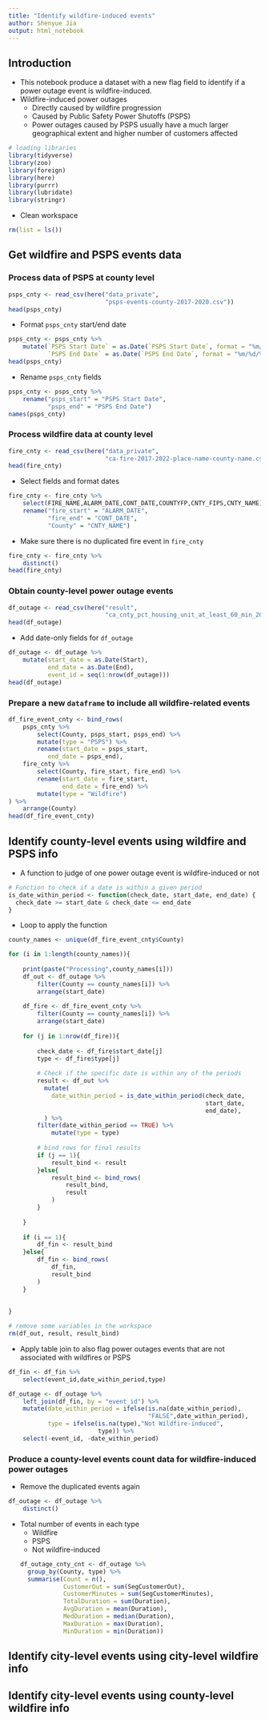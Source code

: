 ```yaml
---
title: "Identify wildfire-induced events"
author: Shenyue Jia
output: html_notebook
---
```


## Introduction
- This notebook produce a dataset with a new flag field to identify if a power outage event is wildfire-induced.
- Wildfire-induced power outages
    - Directly caused by wildfire progression
    - Caused by Public Safety Power Shutoffs (PSPS)
    - Power outages caused by PSPS usually have a much larger geographical extent and higher number of customers affected

```r
# loading libraries
library(tidyverse)
library(zoo)
library(foreign)
library(here)
library(purrr)
library(lubridate)
library(stringr)
```


- Clean workspace
```r
rm(list = ls())
```

## Get wildfire and PSPS events data
### Process data of PSPS at county level
```r
psps_cnty <- read_csv(here("data_private",
                           "psps-events-county-2017-2020.csv"))
head(psps_cnty)
```

- Format `psps_cnty` start/end date
```r
psps_cnty <- psps_cnty %>%
    mutate(`PSPS Start Date` = as.Date(`PSPS Start Date`, format = "%m/%d/%y"),
           `PSPS End Date` = as.Date(`PSPS End Date`, format = "%m/%d/%y"))
head(psps_cnty)
```

- Rename `psps_cnty` fields
```r
psps_cnty <- psps_cnty %>%
    rename("psps_start" = "PSPS Start Date",
           "psps_end" = "PSPS End Date")
names(psps_cnty)
```

### Process wildfire data at county level
```r
fire_cnty <- read_csv(here("data_private",
                           "ca-fire-2017-2022-place-name-county-name.csv"))
head(fire_cnty)
```

- Select fields and format dates
```r
fire_cnty <- fire_cnty %>%
    select(FIRE_NAME,ALARM_DATE,CONT_DATE,COUNTYFP,CNTY_FIPS,CNTY_NAME) %>%
    rename("fire_start" = "ALARM_DATE",
           "fire_end" = "CONT_DATE",
           "County" = "CNTY_NAME")

```

- Make sure there is no duplicated fire event in `fire_cnty`
```r
fire_cnty <- fire_cnty %>%
    distinct()
head(fire_cnty)
```



### Obtain county-level power outage events

```r
df_outage <- read_csv(here("result",
                           "ca_cnty_pct_housing_unit_at_least_60_min_2017_2020.csv"))
head(df_outage)
```

- Add date-only fields for `df_outage`

```r
df_outage <- df_outage %>%
    mutate(start_date = as.Date(Start),
           end_date = as.Date(End),
           event_id = seq(1:nrow(df_outage)))
head(df_outage)
```

### Prepare a new `dataframe` to include all wildfire-related events
```r
df_fire_event_cnty <- bind_rows(
    psps_cnty %>%
        select(County, psps_start, psps_end) %>%
        mutate(type = "PSPS") %>%
        rename(start_date = psps_start,
           end_date = psps_end),
    fire_cnty %>%
        select(County, fire_start, fire_end) %>%
        rename(start_date = fire_start,
               end_date = fire_end) %>%
        mutate(type = "Wildfire")
) %>%
    arrange(County)
head(df_fire_event_cnty)
```

## Identify county-level events using wildfire and PSPS info

- A function to judge of one power outage event is wildfire-induced or not
```r
# Function to check if a date is within a given period
is_date_within_period <- function(check_date, start_date, end_date) {
  check_date >= start_date & check_date <= end_date
}
```

- Loop to apply the function
```r
county_names <- unique(df_fire_event_cnty$County)

for (i in 1:length(county_names)){
    
    print(paste("Processing",county_names[i]))
    df_out <- df_outage %>%
        filter(County == county_names[i]) %>%
        arrange(start_date)
    
    df_fire <- df_fire_event_cnty %>%
        filter(County == county_names[i]) %>%
        arrange(start_date)
    
    for (j in 1:nrow(df_fire)){
        
        check_date <- df_fire$start_date[j]
        type <- df_fire$type[j]
        
        # Check if the specific date is within any of the periods
        result <- df_out %>%
          mutate(
            date_within_period = is_date_within_period(check_date, 
                                                       start_date, 
                                                       end_date),
          ) %>%
        filter(date_within_period == TRUE) %>%
            mutate(type = type)
        
        # bind rows for final results
        if (j == 1){
            result_bind <- result
        }else{
            result_bind <- bind_rows(
                result_bind,
                result
            )
        }
        
    }
    
    if (i == 1){
        df_fin <- result_bind
    }else{
        df_fin <- bind_rows(
            df_fin,
            result_bind
        )
    }
        
    
}

# remove some variables in the workspace
rm(df_out, result, result_bind)
```

- Apply table join to also flag power outages events that are not associated with wildfires or PSPS

```r
df_fin <- df_fin %>%
    select(event_id,date_within_period,type)

df_outage <- df_outage %>%
    left_join(df_fin, by = "event_id") %>%
    mutate(date_within_period = ifelse(is.na(date_within_period),
                                       "FALSE",date_within_period),
           type = ifelse(is.na(type),"Not Wildfire-induced",
                         type)) %>%
    select(-event_id, -date_within_period)
```

### Produce a county-level events count data for wildfire-induced power outages

- Remove the duplicated events again
```r
df_outage <- df_outage %>%
    distinct()
```

- Total number of events in each type
    - Wildfire
    - PSPS
    - Not wildfire-induced
```r
df_outage_cnty_cnt <- df_outage %>%
    group_by(County, type) %>%
    summarise(Count = n(),
              CustomerOut = sum(SegCustomerOut),
              CustomerMinutes = sum(SegCustomerMinutes),
              TotalDuration = sum(Duration),
              AvgDuration = mean(Duration),
              MedDuration = median(Duration),
              MaxDuration = max(Duration),
              MinDuration = min(Duration))
```


## Identify city-level events using city-level wildfire info

## Identify city-level events using county-level wildfire info
